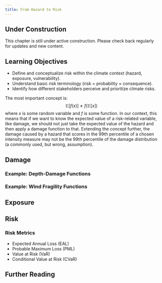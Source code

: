 ```yaml
---
title: From Hazard to Risk
---
```


::: {.callout-note}
## Under Construction
This chapter is still under active construction. Please check back regularly for updates and new content.
:::

::: {.callout-tip}
## Learning Objectives

- Define and conceptualize risk within the climate context (hazard, exposure, vulnerability).
- Understand basic risk terminology (risk = probability × consequence).
- Identify how different stakeholders perceive and prioritize climate risks.
:::

The most important concept is:
$$
\mathbb{E}\left[ f(x) \right] \neq f \left( \mathbb{E}[x] \right)
$$
where $x$ is some random variable and $f$ is some function.
In our context, this means that if we want to know the expected value of a risk-related variable, like damage, we should not just take the expected value of the hazard and then apply a damage function to that.
Extending the concept further, the damage caused by a hazard that scores in the 99th percentile of a chosen intensity measure may not be the 99th percentile of the damage distribution (a commonly used, but wrong, assumption).

## Damage

### Example: Depth-Damage Functions

### Example: Wind Fragility Functions

## Exposure

## Risk

### Risk Metrics

- Expected Annual Loss (EAL)
- Probable Maximum Loss (PML)
- Value at Risk (VaR)
- Conditional Value at Risk (CVaR)

## Further Reading {.unnumbered}